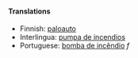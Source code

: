 ====Translations====
*Finnish: [[paloauto]]
*Interlingua: [[pumpa de incendios]]
*Portuguese: [[bomba de incêndio]] ''f''